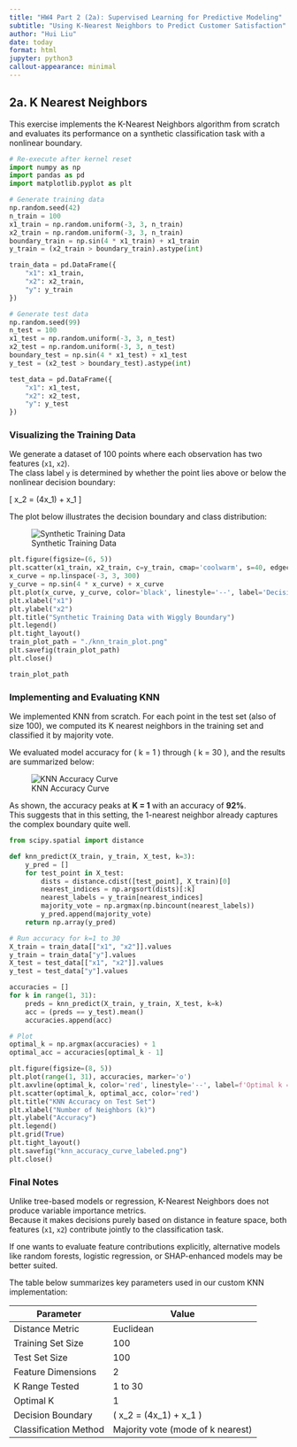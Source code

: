 ```yaml
---
title: "HW4 Part 2 (2a): Supervised Learning for Predictive Modeling"
subtitle: "Using K-Nearest Neighbors to Predict Customer Satisfaction"
author: "Hui Liu"
date: today
format: html
jupyter: python3
callout-appearance: minimal
---
```

## 2a. K Nearest Neighbors

This exercise implements the K-Nearest Neighbors algorithm from scratch and evaluates its performance on a synthetic classification task with a nonlinear boundary.


::: {.callout-note collapse=true title="Generate Training Data and Test Data"}
```python

# Re-execute after kernel reset
import numpy as np
import pandas as pd
import matplotlib.pyplot as plt

# Generate training data
np.random.seed(42)
n_train = 100
x1_train = np.random.uniform(-3, 3, n_train)
x2_train = np.random.uniform(-3, 3, n_train)
boundary_train = np.sin(4 * x1_train) + x1_train
y_train = (x2_train > boundary_train).astype(int)

train_data = pd.DataFrame({
    "x1": x1_train,
    "x2": x2_train,
    "y": y_train
})

# Generate test data
np.random.seed(99)
n_test = 100
x1_test = np.random.uniform(-3, 3, n_test)
x2_test = np.random.uniform(-3, 3, n_test)
boundary_test = np.sin(4 * x1_test) + x1_test
y_test = (x2_test > boundary_test).astype(int)

test_data = pd.DataFrame({
    "x1": x1_test,
    "x2": x2_test,
    "y": y_test
})
```
:::

### Visualizing the Training Data

We generate a dataset of 100 points where each observation has two features (`x1`, `x2`).  
The class label `y` is determined by whether the point lies above or below the nonlinear decision boundary:

\[
x_2 = \sin(4x_1) + x_1
\]

The plot below illustrates the decision boundary and class distribution:

![Synthetic Training Data](knn_train_plot.png)


::: {.callout-note collapse=true title="Plot training data and wiggly decision boundary"}

```python

plt.figure(figsize=(6, 5))
plt.scatter(x1_train, x2_train, c=y_train, cmap='coolwarm', s=40, edgecolor='k')
x_curve = np.linspace(-3, 3, 300)
y_curve = np.sin(4 * x_curve) + x_curve
plt.plot(x_curve, y_curve, color='black', linestyle='--', label='Decision Boundary')
plt.xlabel("x1")
plt.ylabel("x2")
plt.title("Synthetic Training Data with Wiggly Boundary")
plt.legend()
plt.tight_layout()
train_plot_path = "./knn_train_plot.png"
plt.savefig(train_plot_path)
plt.close()

train_plot_path

```
:::


### Implementing and Evaluating KNN

We implemented KNN from scratch. For each point in the test set (also of size 100), we computed its K nearest neighbors in the training set and classified it by majority vote.

We evaluated model accuracy for \( k = 1 \) through \( k = 30 \), and the results are summarized below:

![KNN Accuracy Curve](knn_accuracy_curve_labeled.png)

As shown, the accuracy peaks at **K = 1** with an accuracy of **92%**.  
This suggests that in this setting, the 1-nearest neighbor already captures the complex boundary quite well.

::: {.callout-note collapse=true title="Implement custom KNN classifier"}
```python

from scipy.spatial import distance

def knn_predict(X_train, y_train, X_test, k=3):
    y_pred = []
    for test_point in X_test:
        dists = distance.cdist([test_point], X_train)[0]
        nearest_indices = np.argsort(dists)[:k]
        nearest_labels = y_train[nearest_indices]
        majority_vote = np.argmax(np.bincount(nearest_labels))
        y_pred.append(majority_vote)
    return np.array(y_pred)

# Run accuracy for k=1 to 30
X_train = train_data[["x1", "x2"]].values
y_train = train_data["y"].values
X_test = test_data[["x1", "x2"]].values
y_test = test_data["y"].values

accuracies = []
for k in range(1, 31):
    preds = knn_predict(X_train, y_train, X_test, k=k)
    acc = (preds == y_test).mean()
    accuracies.append(acc)

# Plot
optimal_k = np.argmax(accuracies) + 1
optimal_acc = accuracies[optimal_k - 1]

plt.figure(figsize=(8, 5))
plt.plot(range(1, 31), accuracies, marker='o')
plt.axvline(optimal_k, color='red', linestyle='--', label=f'Optimal k = {optimal_k}')
plt.scatter(optimal_k, optimal_acc, color='red')
plt.title("KNN Accuracy on Test Set")
plt.xlabel("Number of Neighbors (k)")
plt.ylabel("Accuracy")
plt.legend()
plt.grid(True)
plt.tight_layout()
plt.savefig("knn_accuracy_curve_labeled.png")
plt.close()

```
:::


### Final Notes

Unlike tree-based models or regression, K-Nearest Neighbors does not produce variable importance metrics.  
Because it makes decisions purely based on distance in feature space, both features (`x1`, `x2`) contribute jointly to the classification task.

If one wants to evaluate feature contributions explicitly, alternative models like random forests, logistic regression, or SHAP-enhanced models may be better suited.

::: {.callout-note collapse=true title="KNN Algorithm Parameters"}
The table below summarizes key parameters used in our custom KNN implementation:

| Parameter              | Value                             |
|------------------------|-----------------------------------|
| Distance Metric        | Euclidean                         |
| Training Set Size      | 100                               |
| Test Set Size          | 100                               |
| Feature Dimensions     | 2                                 |
| K Range Tested         | 1 to 30                           |
| Optimal K              | 1                                 |
| Decision Boundary      | \( x_2 = \sin(4x_1) + x_1 \)      |
| Classification Method  | Majority vote (mode of k nearest) |
:::